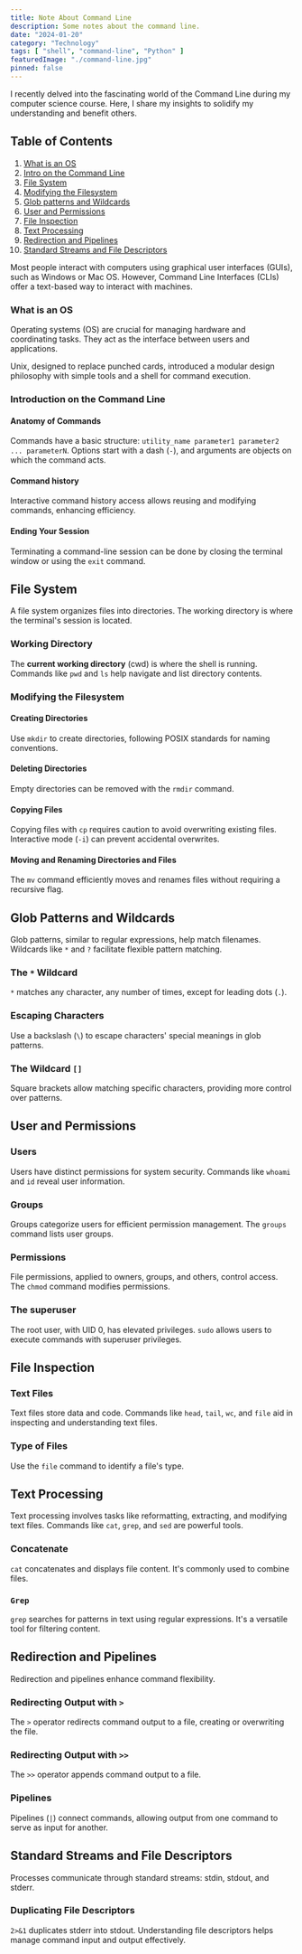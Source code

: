 ```yaml
---
title: Note About Command Line
description: Some notes about the command line.
date: "2024-01-20"
category: "Technology"
tags: [ "shell", "command-line", "Python" ]
featuredImage: "./command-line.jpg"
pinned: false
---
```

I recently delved into the fascinating world of the Command Line during my computer science course. Here, I share my insights to solidify my understanding and benefit others.

## Table of Contents
1. [What is an OS](#what-is-an-os)
2. [Intro on the Command Line](#introduction-on-the-command-line)
3. [File System](#file-system)
4. [Modifying the Filesystem](#modifying-the-filesystem)
5. [Glob patterns and Wildcards](#glob-patterns-and-wildcards)
6. [User and Permissions](#user-and-permissions)
7. [File Inspection](#file-inspection)
8. [Text Processing](#text-processing)
9. [Redirection and Pipelines](#redirection-and-pipelines)
10. [Standard Streams and File Descriptors](#standard-streams-and-file-descriptors)


Most people interact with computers using graphical user interfaces (GUIs), such as Windows or Mac OS. However, Command Line Interfaces (CLIs) offer a text-based way to interact with machines.

### What is an OS

Operating systems (OS) are crucial for managing hardware and coordinating tasks. They act as the interface between users and applications.

Unix, designed to replace punched cards, introduced a modular design philosophy with simple tools and a shell for command execution.

### Introduction on the Command Line

#### Anatomy of Commands

Commands have a basic structure: `utility_name parameter1 parameter2 ... parameterN`. Options start with a dash (`-`), and arguments are objects on which the command acts.

#### Command history

Interactive command history access allows reusing and modifying commands, enhancing efficiency.

#### Ending Your Session

Terminating a command-line session can be done by closing the terminal window or using the `exit` command.

## File System

A file system organizes files into directories. The working directory is where the terminal's session is located.

### Working Directory

The **current working directory** (cwd) is where the shell is running. Commands like `pwd` and `ls` help navigate and list directory contents.

### Modifying the Filesystem

#### Creating Directories

Use `mkdir` to create directories, following POSIX standards for naming conventions.

#### Deleting Directories

Empty directories can be removed with the `rmdir` command.

#### Copying Files

Copying files with `cp` requires caution to avoid overwriting existing files. Interactive mode (`-i`) can prevent accidental overwrites.

#### Moving and Renaming Directories and Files

The `mv` command efficiently moves and renames files without requiring a recursive flag.

## Glob Patterns and Wildcards

Glob patterns, similar to regular expressions, help match filenames. Wildcards like `*` and `?` facilitate flexible pattern matching.

### The `*` Wildcard

`*` matches any character, any number of times, except for leading dots (`.`).

### Escaping Characters

Use a backslash (`\`) to escape characters' special meanings in glob patterns.

### The Wildcard `[]`

Square brackets allow matching specific characters, providing more control over patterns.

## User and Permissions

### Users

Users have distinct permissions for system security. Commands like `whoami` and `id` reveal user information.

### Groups

Groups categorize users for efficient permission management. The `groups` command lists user groups.

### Permissions

File permissions, applied to owners, groups, and others, control access. The `chmod` command modifies permissions.

### The superuser

The root user, with UID 0, has elevated privileges. `sudo` allows users to execute commands with superuser privileges.

## File Inspection

### Text Files

Text files store data and code. Commands like `head`, `tail`, `wc`, and `file` aid in inspecting and understanding text files.

### Type of Files

Use the `file` command to identify a file's type.

## Text Processing

Text processing involves tasks like reformatting, extracting, and modifying text files. Commands like `cat`, `grep`, and `sed` are powerful tools.

### Concatenate

`cat` concatenates and displays file content. It's commonly used to combine files.

### `Grep`

`grep` searches for patterns in text using regular expressions. It's a versatile tool for filtering content.

## Redirection and Pipelines

Redirection and pipelines enhance command flexibility.

### Redirecting Output with `>`

The `>` operator redirects command output to a file, creating or overwriting the file.

### Redirecting Output with `>>`

The `>>` operator appends command output to a file.

### Pipelines

Pipelines (`|`) connect commands, allowing output from one command to serve as input for another.

## Standard Streams and File Descriptors

Processes communicate through standard streams: stdin, stdout, and stderr.

### Duplicating File Descriptors

`2>&1` duplicates stderr into stdout. Understanding file descriptors helps manage command input and output effectively.
